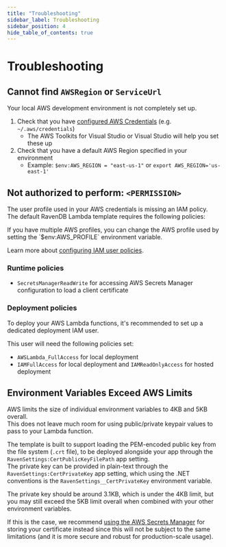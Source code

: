 ```yaml
---
title: "Troubleshooting"
sidebar_label: Troubleshooting
sidebar_position: 4
hide_table_of_contents: true
---
```



# Troubleshooting
## Cannot find `AWSRegion` or `ServiceUrl`

Your local AWS development environment is not completely set up.

1. Check that you have [configured AWS Credentials][aws-credentials] (e.g. `~/.aws/credentials`)
    - The AWS Toolkits for Visual Studio or Visual Studio will help you set these up
1. Check that you have a default AWS Region specified in your environment
    - Example: `$env:AWS_REGION = "east-us-1"` or `export AWS_REGION='us-east-1'`

## Not authorized to perform: `<PERMISSION>`

The user profile used in your AWS credentials is missing an IAM policy.  
The default RavenDB Lambda template requires the following policies:  

<Admonition type="note" title="Note">
If you have multiple AWS profiles, you can change the AWS profile used 
by setting the `$env:AWS_PROFILE` environment variable.  
</Admonition>

Learn more about [configuring IAM user policies][aws-iam-policies].  

### Runtime policies

* `SecretsManagerReadWrite` for accessing AWS Secrets Manager configuration to load a client certificate  

### Deployment policies

To deploy your AWS Lambda functions, it's recommended to set up a dedicated deployment IAM user.  

This user will need the following policies set:

* `AWSLambda_FullAccess` for local deployment  
* `IAMFullAccess` for local deployment and `IAMReadOnlyAccess` for hosted deployment  

## Environment Variables Exceed AWS Limits

AWS limits the size of individual environment variables to 4KB and 5KB overall.  
This does not leave much room for using public/private keypair values to pass to your Lambda function.  

The template is built to support loading the PEM-encoded public key from the 
file system (`.crt` file), to be deployed alongside your app through the 
`RavenSettings:CertPublicKeyFilePath` app setting.  
The private key can be provided in plain-text through the `RavenSettings:CertPrivateKey` 
app setting, which using the .NET conventions is the `RavenSettings__CertPrivateKey` 
environment variable.  

The private key should be around 3.1KB, which is under the 4KB limit, 
but you may still exceed the 5KB limit overall when combined with your 
other environment variables.  

If this is the case, we recommend [using the AWS Secrets Manager](secrets-manager) 
for storing your certificate instead since this will not be subject to the same 
limitations (and it is more secure and robust for production-scale usage).  

[aws-credentials]: https://docs.aws.amazon.com/sdk-for-net/v3/developer-guide/net-dg-config-creds.html
[aws-iam-policies]: https://docs.aws.amazon.com/sdk-for-net/v3/developer-guide/net-dg-users-roles.html
